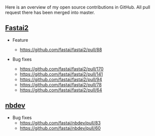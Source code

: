 
Here is an overview of my open source contributions in GitHub.
All pull request there has been merged into master.

## [Fastai2](https://github.com/fastai/fastai2)
* Feature
    + https://github.com/fastai/fastai2/pull/88

* Bug fixes
    + https://github.com/fastai/fastai2/pull/170
    + https://github.com/fastai/fastai2/pull/141
    + https://github.com/fastai/fastai2/pull/94
    + https://github.com/fastai/fastai2/pull/78
    + https://github.com/fastai/fastai2/pull/64

## [nbdev](https://github.com/fastai/nbdev)
* Bug fixes
    + https://github.com/fastai/nbdev/pull/83
    + https://github.com/fastai/nbdev/pull/60
